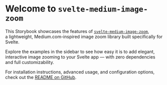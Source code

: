 
<Meta title="Introduction" />

# Welcome to `svelte-medium-image-zoom`

This Storybook showcases the features of
[`svelte-medium-image-zoom`](https://github.com/moonlitgrace/svelte-medium-image-zoom),\
a lightweight, Medium.com-inspired image zoom library built specifically
for Svelte.

Explore the examples in the sidebar to see how easy it is to add elegant,
interactive image zooming to your Svelte app — with zero dependencies
and full customizability.

For installation instructions, advanced usage, and configuration options,\
check out the
[README on GitHub](https://github.com/moonlitgrace/svelte-medium-image-zoom#readme).
